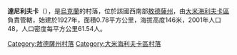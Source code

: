 {{coord|46|59|32|N|30|7|46|E|scale:30000|display=title}}

'''達尼利夫卡'''（{{lang-uk|Данилівка}}），是[[烏克蘭|烏克蘭]]的村落，位於該國西南部[[敖德薩州|敖德薩州]]，由[[大米海利夫卡區|大米海利夫卡區]]負責管轄，始建於1927年，面積0.78平方公里，海拔高度146米，2001年人口48，人口密度每平方公里61.54人。

{{DEFAULTSORT:Данилівка}}
[[Category:敖德薩州村落|Category:敖德薩州村落]]
[[Category:大米海利夫卡區村落|Category:大米海利夫卡區村落]]


{{Odessa-geo-stub}}